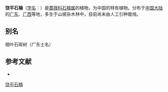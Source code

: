 {{Speciesbox
| name = 饶平石楠
| status = 
| status_system = 
| image =
| genus = Photinia
| species = raupingensis
| authority = Kuan
}}

'''饶平石楠'''（[[学名|学名]]：{{lang|la|''Photinia raupingensis''}}）是[[蔷薇科|蔷薇科]][[石楠属|石楠属]]的植物，为中国的特有植物。分布于[[中国大陆|中国大陆]]的[[广东|广东]]、[[广西|广西]]等地，多生于山坡杂木林中，目前尚未由人工引种栽培。

== 别名 ==
细叶石斑树（广东土名）

== 参考文献 ==
<div class="references-small">
* {{cite web| url =http://www.bioinfo.cn/db05/KmzwSpecies.php?action=view&id=18508| title =饶平石楠| work =《中国高等植物数据库全库》| publisher =中国科学院微生物研究所| author =昆明植物研究所| accessdate =2009-02-25| deadurl =yes| archiveurl =https://web.archive.org/web/20160305104730/http://www.bioinfo.cn/db05/KmzwSpecies.php?action=view&id=18508| archivedate =2016-03-05}}
</div>
{{Taxonbar|from=Q7187623}}

[[Category:石楠属|饶平石楠]]


{{植物小作品}}